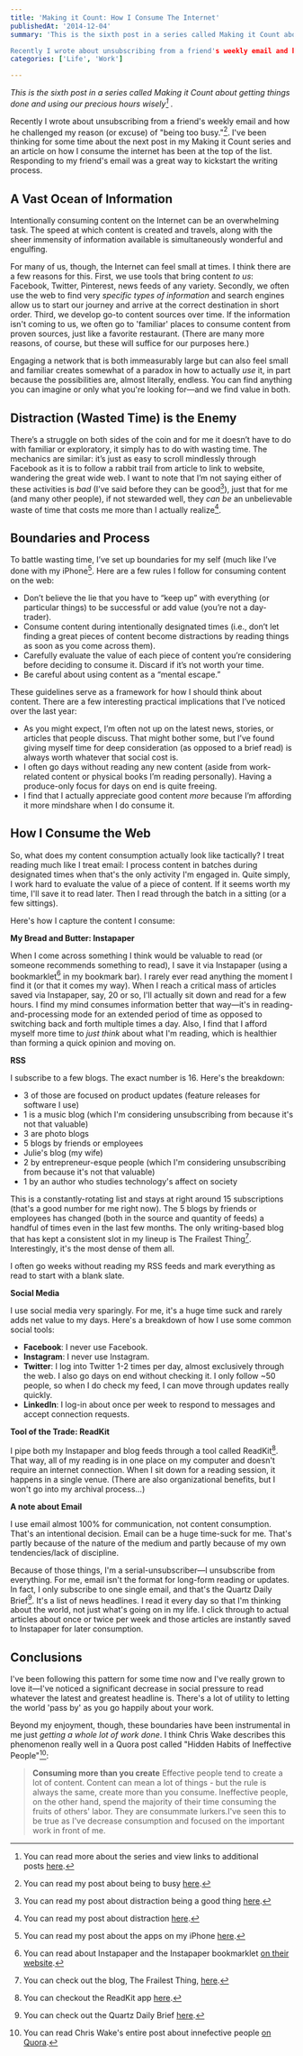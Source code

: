 ```yaml
---
title: 'Making it Count: How I Consume The Internet'
publishedAt: '2014-12-04'
summary: 'This is the sixth post in a series called Making it Count about getting things done and using our precious hours wisely[^1] .

Recently I wrote about unsubscribing from a friend's weekly email and how...'
categories: ['Life', 'Work']

---
```


*This is the sixth post in a series called Making it Count about getting things done and using our precious hours wisely[^1] .*

Recently I wrote about unsubscribing from a friend's weekly email and how he challenged my reason (or excuse) of "being too busy."[^2]. I've been thinking for some time about the next post in my Making it Count series and an article on how I consume the internet has been at the top of the list. Responding to my friend's email was a great way to kickstart the writing process.

## **A Vast Ocean of Information**

Intentionally consuming content on the Internet can be an overwhelming task. The speed at which content is created and travels, along with the sheer immensity of information available is simultaneously wonderful and engulfing.

For many of us, though, the Internet can feel small at times. I think there are a few reasons for this. First, we use tools that bring content *to us*: Facebook, Twitter, Pinterest, news feeds of any variety. Secondly, we often use the web to find very *specific types of information* and search engines allow us to start our journey and arrive at the correct destination in short order. Third, we develop go-to content sources over time. If the information isn't coming to us, we often go to 'familiar' places to consume content from proven sources, just like a favorite restaurant. (There are many more reasons, of course, but these will suffice for our purposes here.)

Engaging a network that is both immeasurably large but can also feel small and familiar creates somewhat of a paradox in how to actually *use* it, in part because the possibilities are, almost literally, endless. You can find anything you can imagine or only what you're looking for—and we find value in both.

## **Distraction (Wasted Time) is the Enemy**

There’s a struggle on both sides of the coin and for me it doesn’t have to do with familiar or exploratory, it simply has to do with wasting time. The mechanics are similar: it’s just as easy to scroll mindlessly through Facebook as it is to follow a rabbit trail from article to link to website, wandering the great wide web. I want to note that I’m not saying either of these activities is *bad* (I’ve said before they can be good[^3]), just that for me (and many other people), if not stewarded well, they *can be* an unbelievable waste of time that costs me more than I actually realize[^4].

## **Boundaries and Process**

To battle wasting time, I’ve set up boundaries for my self (much like I’ve done with my iPhone[^5]. Here are a few rules I follow for consuming content on the web:

-   Don’t believe the lie that you have to “keep up” with everything (or particular things) to be successful or add value (you’re not a day-trader).
-   Consume content during intentionally designated times (i.e., don’t let finding a great pieces of content become distractions by reading things as soon as you come across them).
-   Carefully evaluate the value of each piece of content you’re considering before deciding to consume it. Discard if it’s not worth your time.
-   Be careful about using content as a “mental escape.”

These guidelines serve as a framework for how I should think about content. There are a few interesting practical implications that I’ve noticed over the last year:

-   As you might expect, I’m often not up on the latest news, stories, or articles that people discuss. That might bother some, but I’ve found giving myself time for deep consideration (as opposed to a brief read) is always worth whatever that social cost is.
-   I often go days without reading any new content (aside from work-related content or physical books I’m reading personally). Having a produce-only focus for days on end is quite freeing.
-   I find that I actually appreciate good content *more* because I’m affording it more mindshare when I do consume it.

## **How I Consume the Web**

So, what does my content consumption actually look like tactically? I treat reading much like I treat email: I process content in batches during designated times when that's the only activity I'm engaged in. Quite simply, I work hard to evaluate the value of a piece of content. If it seems worth my time, I'll save it to read later. Then I read through the batch in a sitting (or a few sittings).

Here's how I capture the content I consume:

**My Bread and Butter: Instapaper**

When I come across something I think would be valuable to read (or someone recommends something to read), I save it via Instapaper (using a bookmarklet[^6] in my bookmark bar). I rarely ever read anything the moment I find it (or that it comes my way). When I reach a critical mass of articles saved via Instapaper, say, 20 or so, I'll actually sit down and read for a few hours. I find my mind consumes information better that way—it's in reading-and-processing mode for an extended period of time as opposed to switching back and forth multiple times a day. Also, I find that I afford myself more time to *just think* about what I'm reading, which is healthier than forming a quick opinion and moving on.

**RSS**

I subscribe to a few blogs. The exact number is 16. Here's the breakdown:

-   3 of those are focused on product updates (feature releases for software I use)
-   1 is a music blog (which I'm considering unsubscribing from because it's not that valuable)
-   3 are photo blogs
-   5 blogs by friends or employees
-   Julie's blog (my wife)
-   2 by entrepreneur-esque people (which I'm considering unsubscribing from because it's not that valuable)
-   1 by an author who studies technology's affect on society

This is a constantly-rotating list and stays at right around 15 subscriptions (that's a good number for me right now). The 5 blogs by friends or employees has changed (both in the source and quantity of feeds) a handful of times even in the last few months. The only writing-based blog that has kept a consistent slot in my lineup is The Frailest Thing[^7]. Interestingly, it's the most dense of them all.

I often go weeks without reading my RSS feeds and mark everything as read to start with a blank slate.

**Social Media**

I use social media very sparingly. For me, it's a huge time suck and rarely adds net value to my days. Here's a breakdown of how I use some common social tools:

-   **Facebook**: I never use Facebook.
-   **Instagram**: I never use Instagram.
-   **Twitter**: I log into Twitter 1-2 times per day, almost exclusively through the web. I also go days on end without checking it. I only follow ~50 people, so when I do check my feed, I can move through updates really quickly.
-   **LinkedIn**: I log-in about once per week to respond to messages and accept connection requests.

**Tool of the Trade: ReadKit**

I pipe both my Instapaper and blog feeds through a tool called ReadKit[^8]. That way, all of my reading is in one place on my computer and doesn't require an internet connection. When I sit down for a reading session, it happens in a single venue. (There are also organizational benefits, but I won't go into my archival process...)

**A note about Email**

I use email almost 100% for communication, not content consumption. That's an intentional decision. Email can be a huge time-suck for me. That's partly because of the nature of the medium and partly because of my own tendencies/lack of discipline.

Because of those things, I'm a serial-unsubscriber—I unsubscribe from everything. For me, email isn't the format for long-form reading or updates. In fact, I only subscribe to one single email, and that's the Quartz Daily Brief[^9]. It's a list of news headlines. I read it every day so that I'm thinking about the world, not just what's going on in my life. I click through to actual articles about once or twice per week and those articles are instantly saved to Instapaper for later consumption.

## Conclusions

I've been following this pattern for some time now and I've really grown to love it—I've noticed a significant decrease in social pressure to read whatever the latest and greatest headline is. There's a lot of utility to letting the world 'pass by' as you go happily about your work.

Beyond my enjoyment, though, these boundaries have been instrumental in me just *getting a whole lot of work done*. I think Chris Wake describes this phenomenon really well in a Quora post called "Hidden Habits of Ineffective People"[^10]:

> **Consuming more than you create** Effective people tend to create a lot of content. Content can mean a lot of things - but the rule is always the same, create more than you consume. Ineffective people, on the other hand, spend the majority of their time consuming the fruits of others' labor. They are consummate lurkers.I've seen this to be true as I've decrease consumption and focused on the important work in front of me.

[^1]: You can read more about the series and view links to additional posts [here](/blog/making-it-count-introduction).



[^2]: You can read my post about being to busy [here](/blog/because-im-too-busy-as-a-cop-out-excuse).



[^3]: You can read my post about distraction being a good thing [here](/blog/from-the-comments-can-distraction-be-a-good-thing).



[^4]: You can read my post about distraction [here](/blog/making-it-count-distraction-is-the-enemy).



[^5]: You can read my post about the apps on my iPhone [here](/blog/what-apps-are-on-my-iphone).



[^6]: You can read about Instapaper and the Instapaper bookmarklet [on their website](https://www.instapaper.com/save).



[^7]: You can check out the blog, The Frailest Thing, [here](http://thefrailestthing.com/).



[^8]: You can checkout the ReadKit app [here](http://readkitapp.com/).



[^9]: You can check out the Quartz Daily Brief [here](//qz.com/re/daily-brief/).



[^10]: You can read Chris Wake's entire post about innefective people [on Quora](http://www.quora.com/Chris-Wake/Posts/Hidden-habits-of-ineffective-people).
